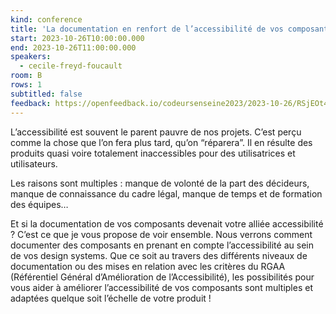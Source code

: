 ```yaml
---
kind: conference
title: 'La documentation en renfort de l’accessibilité de vos composants'
start: 2023-10-26T10:00:00.000
end: 2023-10-26T11:00:00.000
speakers:
  - cecile-freyd-foucault
room: B
rows: 1
subtitled: false
feedback: https://openfeedback.io/codeursenseine2023/2023-10-26/RSjEOt41vDhT6nyCYT6H
---
```


L’accessibilité est souvent le parent pauvre de nos projets. C’est perçu comme la chose que l’on fera plus tard, qu’on “réparera”. Il en résulte des produits quasi voire totalement inaccessibles pour des utilisatrices et utilisateurs.

Les raisons sont multiples : manque de volonté de la part des décideurs, manque de connaissance du cadre légal, manque de temps et de formation des équipes…

Et si la documentation de vos composants devenait votre alliée accessibilité ? C’est ce que je vous propose de voir ensemble. Nous verrons comment documenter des composants en prenant en compte l’accessibilité au sein de vos design systems. Que ce soit au travers des différents niveaux de documentation ou des mises en relation avec les critères du RGAA (Référentiel Général d’Amélioration de l’Accessibilité), les possibilités pour vous aider à améliorer l’accessibilité de vos composants sont multiples et adaptées quelque soit l’échelle de votre produit !
